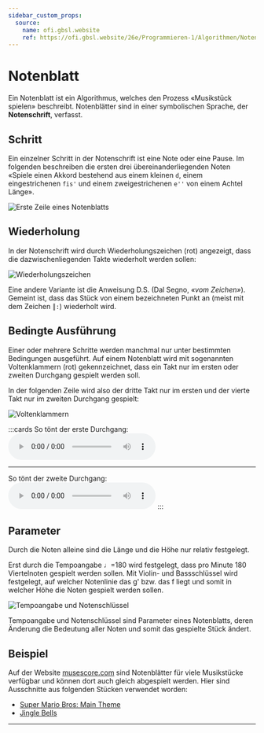 ```yaml
---
sidebar_custom_props:
  source:
    name: ofi.gbsl.website
    ref: https://ofi.gbsl.website/26e/Programmieren-1/Algorithmen/Notenblatt
---
```



# Notenblatt

Ein Notenblatt ist ein Algorithmus, welches den Prozess «Musikstück spielen» beschreibt. Notenblätter sind in einer symbolischen Sprache, der **Notenschrift**, verfasst.

## Schritt

Ein einzelner Schritt in der Notenschrift ist eine Note oder eine Pause. Im folgenden beschreiben die ersten drei übereinanderliegenden Noten «Spiele einen Akkord bestehend aus einem kleinen `d`, einem eingestrichenen `fis'` und einem zweigestrichenen `e''` von einem Achtel Länge».

![Erste Zeile eines Notenblatts](images/music-step.svg)


## Wiederholung

In der Notenschrift wird durch Wiederholungszeichen (rot) angezeigt, dass die dazwischenliegenden Takte wiederholt werden sollen:

![Wiederholungszeichen](images/music-repeat.svg)

Eine andere Variante ist die Anweisung D.S. (Dal Segno, _«vom Zeichen»_). Gemeint ist, dass das Stück von einem bezeichneten Punkt an (meist mit dem Zeichen `║:`) wiederholt wird.

## Bedingte Ausführung

Einer oder mehrere Schritte werden manchmal nur unter bestimmten Bedingungen ausgeführt. Auf einem Notenblatt wird mit sogenannten Voltenklammern (rot) gekennzeichnet, dass ein Takt nur im ersten oder zweiten Durchgang gespielt werden soll.

In der folgenden Zeile wird also der dritte Takt nur im ersten und der vierte Takt nur im zweiten Durchgang gespielt:

![Voltenklammern](images/music-conditional.svg)

:::cards
So tönt der erste Durchgang:
<audio controls>
    <source src={useBaseUrl('/sounds/music-conditional-1.mp3')} type="audio/mpeg"/>
</audio>
***
So tönt der zweite Durchgang:
<audio controls>
    <source src={useBaseUrl('/sounds/music-conditional-2.mp3')} type="audio/mpeg"/>
</audio>
:::

## Parameter

Durch die Noten alleine sind die Länge und die Höhe nur relativ festgelegt.

Erst durch die Tempoangabe ♩=180 wird festgelegt, dass pro Minute 180 Viertelnoten gespielt werden sollen. Mit Violin- und Bassschlüssel wird festgelegt, auf welcher Notenlinie das g' bzw. das f liegt und somit in welcher Höhe die Noten gespielt werden sollen.

![Tempoangabe und Notenschlüssel](images/music-parameter.svg)

Tempoangabe und Notenschlüssel sind Parameter eines Notenblatts, deren Änderung die Bedeutung aller Noten und somit das gespielte Stück ändert.

## Beispiel

Auf der Website [musescore.com](https://musescore.com/sheetmusic) sind Notenblätter für viele Musikstücke verfügbar und können dort auch gleich abgespielt werden. Hier sind Ausschnitte aus folgenden Stücken verwendet worden:

- [Super Mario Bros: Main Theme](https://musescore.com/user/2072681/scores/2601926)
- [Jingle Bells](https://musescore.com/user/685336/scores/4797212)

---
